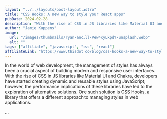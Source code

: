 ```yaml
---
layout: "../../layouts/post-layout.astro"
title: "CSS Hooks: A new way to style your React apps"
pubDate: 2024-02-28
description: "With the rise of CSS in JS libraries like Material UI and Chakra, developers have started creating dynamic and reusable styles using JavaScript; however, the performance implications of these libraries have led to the exploration of alternative solutions. One such solution is CSS Hooks, a library that offers a different approach to managing styles in web applications."
author: "Jamie Kuppens"
image:
  url: "/images/thumbnails/ryan-ancill-Vew4xyLkpdY-unsplash.webp"
  alt: ""
tags: ["affiliate", "javascript", "css", "react"]
affiliateLink: "https://www.thisdot.co/blog/css-hooks-a-new-way-to-style-your-react-apps"
---
```


In the world of web development, the management of styles has always been a
crucial aspect of building modern and responsive user interfaces. With the rise
of CSS in JS libraries like Material UI and Chakra, developers have started
creating dynamic and reusable styles using JavaScript; however, the performance
implications of these libraries have led to the exploration of alternative
solutions. One such solution is CSS Hooks, a library that offers a different
approach to managing styles in web applications.

...
